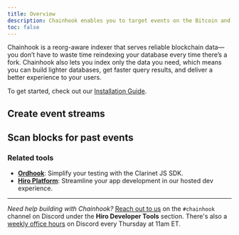 ```yaml
---
title: Overview
description: Chainhook enables you to target events on the Bitcoin and Stacks blockchain important to your use case in order to trigger actions based on those events.
toc: false
---
```


Chainhook is a reorg-aware indexer that serves reliable blockchain data—you don’t have to waste time reindexing your database every time there’s a fork. Chainhook also lets you index only the data you need, which means you can build lighter databases, get faster query results, and deliver a better experience to your users.

To get started, check out our [Installation Guide](/stacks/clarinet/installation).

## Create event streams

<Cards>
  <Card
    href="/chainhook/features/create-bitcoin-chainhook"
    title="Create a Bitcoin chainhook"
    description="Build a chainhook that reacts to events on the Bitcoin blockchain."
  />
  <Card
    href="/chainhook/features/create-stacks-chainhook"
    title="Create a Stacks chainhook"
    description="Build a chainhook that reacts to events on the Stacks blockchain."
  />
  <Card
    href="/chainhook/features/test-your-chainhooks"
    title="Test your chainhooks"
    description="Test and debug your chainhooks in a local environment."
  />
</Cards>

## Scan blocks for past events

<Cards>
  <Card
    href="/chainhook/features/create-bitcoin-chainhook"
    title="Index Bitcoin"
    description="Scan past Bitcoin blocks for the data you need."
  />
  <Card
    href="/chainhook/features/create-stacks-chainhook"
    title="Index Stacks"
    description="Scan past Stacks blocks for the data you need."
  />
</Cards>

### Related tools

- **[Ordhook](/ordinals/ordhook)**: Simplify your testing with the Clarinet JS SDK.
- **[Hiro Platform](/stacks/platform)**: Streamline your app development in our hosted dev experience.

---

_Need help building with Chainhook?_  [Reach out to us](https://stacks.chat/) on the `#chainhook` channel on Discord under the **Hiro Developer Tools** section. There's also a [weekly office hours](https://events.stacks.co/event/HD16484710) on Discord every Thursday at 11am ET.
